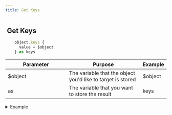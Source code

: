 ```yaml
---
title: Get Keys
---
```


## <img src="../assets/docuBadge (10).png" alt="" data-size="line"> Get Keys <a href="#xs-objectkeys" id="xs-objectkeys"></a>

```javascript
    object.keys {
      value = $object
    } as keys
```

<table><thead><tr><th width="175">Parameter</th><th>Purpose</th><th>Example</th></tr></thead><tbody><tr><td>$object</td><td>The variable that the object you'd like to target is stored</td><td>$object</td></tr><tr><td>as</td><td>The variable that you want to store the result</td><td>keys</td></tr></tbody></table>

<details>

<summary>Example</summary>

```javascript
    object.keys {
      value = $object
    } as keys
```

![](<../assets/CleanShot 2025-03-06 at 12.32.39.png>)

</details>
